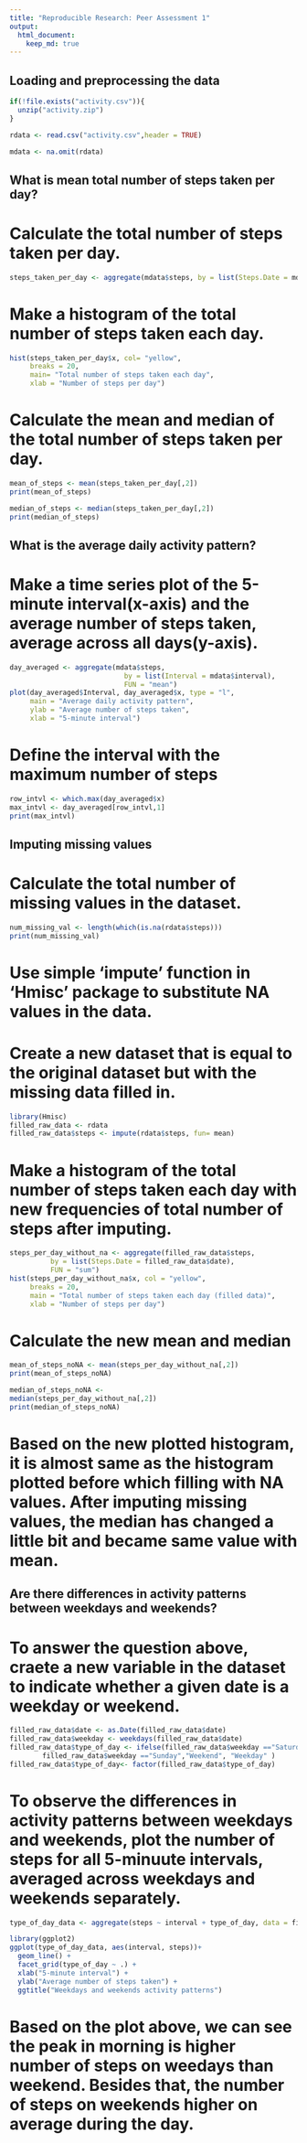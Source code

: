 ```yaml
---
title: "Reproducible Research: Peer Assessment 1"
output: 
  html_document:
    keep_md: true
---
```



## Loading and preprocessing the data
```r
if(!file.exists("activity.csv")){
  unzip("activity.zip")
}

rdata <- read.csv("activity.csv",header = TRUE)

mdata <- na.omit(rdata)

```
## What is mean total number of steps taken per day?

# Calculate the total number of steps taken per day.
```r
steps_taken_per_day <- aggregate(mdata$steps, by = list(Steps.Date = mdata$date), FUN = "sum")

```
# Make a histogram of the total number of steps taken each day.

```r
hist(steps_taken_per_day$x, col= "yellow",
     breaks = 20,
     main= "Total number of steps taken each day",
     xlab = "Number of steps per day")
```
# Calculate the mean and median of the total number of steps taken per day.
```r
mean_of_steps <- mean(steps_taken_per_day[,2])
print(mean_of_steps)
```
```r
median_of_steps <- median(steps_taken_per_day[,2])
print(median_of_steps)
```
## What is the average daily activity pattern?

# Make a time series plot of the 5-minute interval(x-axis) and the average number of steps taken, average across all days(y-axis).
```r
day_averaged <- aggregate(mdata$steps,
                            by = list(Interval = mdata$interval),
                            FUN = "mean")
plot(day_averaged$Interval, day_averaged$x, type = "l",
     main = "Average daily activity pattern",
     ylab = "Average number of steps taken",
     xlab = "5-minute interval")

```
# Define the interval with the maximum number of steps
```r
row_intvl <- which.max(day_averaged$x)
max_intvl <- day_averaged[row_intvl,1]
print(max_intvl)
```
## Imputing missing values

# Calculate the total number of missing values in the dataset.
```r
num_missing_val <- length(which(is.na(rdata$steps)))
print(num_missing_val)
```
# Use simple 'impute' function in 'Hmisc' package to substitute NA values in the data.

# Create a new dataset that is equal to the original dataset but with the missing data filled in.
```r
library(Hmisc)
filled_raw_data <- rdata
filled_raw_data$steps <- impute(rdata$steps, fun= mean)
```
# Make a histogram of the total number of steps taken each day with new frequencies of total number of steps after imputing.
```r
steps_per_day_without_na <- aggregate(filled_raw_data$steps,
          by = list(Steps.Date = filled_raw_data$date),
          FUN = "sum")
hist(steps_per_day_without_na$x, col = "yellow",
     breaks = 20,
     main = "Total number of steps taken each day (filled data)",
     xlab = "Number of steps per day")
```
# Calculate the new mean and median
```r
mean_of_steps_noNA <- mean(steps_per_day_without_na[,2])
print(mean_of_steps_noNA)
```
```r
median_of_steps_noNA <-
median(steps_per_day_without_na[,2])
print(median_of_steps_noNA)
```
# Based on the new plotted histogram, it is almost same as the histogram plotted before which filling with NA values. After imputing missing values, the median has changed a little bit and became same value with mean.

## Are there differences in activity patterns between weekdays and weekends?

# To answer the question above, craete a new variable in the dataset to indicate whether a given date is a weekday or weekend.
```r
filled_raw_data$date <- as.Date(filled_raw_data$date)
filled_raw_data$weekday <- weekdays(filled_raw_data$date)
filled_raw_data$type_of_day <- ifelse(filled_raw_data$weekday =="Saturday" |
        filled_raw_data$weekday =="Sunday","Weekend", "Weekday" )
filled_raw_data$type_of_day<- factor(filled_raw_data$type_of_day)
```

# To observe the differences in activity patterns between weekdays and weekends, plot the number of steps for all 5-minuute intervals, averaged across weekdays and weekends separately.
```r
type_of_day_data <- aggregate(steps ~ interval + type_of_day, data = filled_raw_data, mean)

library(ggplot2)
ggplot(type_of_day_data, aes(interval, steps))+
  geom_line() +
  facet_grid(type_of_day ~ .) +
  xlab("5-minute interval") +
  ylab("Average number of steps taken") +
  ggtitle("Weekdays and weekends activity patterns")
```
# Based on the plot above, we can see the peak in morning is higher number of steps on weedays than weekend. Besides that, the number of steps on weekends higher on average during the day.